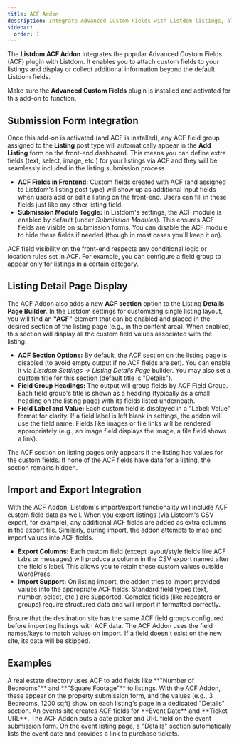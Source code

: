 ```yaml
---
title: ACF Addon
description: Integrate Advanced Custom Fields with Listdom listings, allowing custom fields to appear on submission forms and listing pages.
sidebar:
  order: 1
---
```



The **Listdom ACF Addon** integrates the popular Advanced Custom Fields (ACF) plugin with Listdom. It enables you to attach custom fields to your listings and display or collect additional information beyond the default Listdom fields. <Aside type="note">Make sure the **Advanced Custom Fields** plugin is installed and activated for this add-on to function.</Aside>

## Submission Form Integration

Once this add-on is activated (and ACF is installed), any ACF field group assigned to the **Listing** post type will automatically appear in the **Add Listing** form on the front-end dashboard. This means you can define extra fields (text, select, image, etc.) for your listings via ACF and they will be seamlessly included in the listing submission process.

- **ACF Fields in Frontend:** Custom fields created with ACF (and assigned to Listdom's listing post type) will show up as additional input fields when users add or edit a listing on the front-end. Users can fill in these fields just like any other listing field.  
- **Submission Module Toggle:** In Listdom's settings, the ACF module is enabled by default (under *Submission Modules*). This ensures ACF fields are visible on submission forms. You can disable the ACF module to hide these fields if needed (though in most cases you'll keep it on).

<Aside type="tip">ACF field visibility on the front-end respects any conditional logic or location rules set in ACF. For example, you can configure a field group to appear only for listings in a certain category.</Aside>

## Listing Detail Page Display

The ACF Addon also adds a new **ACF section** option to the Listing **Details Page Builder**. In the Listdom settings for customizing single listing layout, you will find an **"ACF"** element that can be enabled and placed in the desired section of the listing page (e.g., in the content area). When enabled, this section will display all the custom field values associated with the listing:

- **ACF Section Options:** By default, the ACF section on the listing page is disabled (to avoid empty output if no ACF fields are set). You can enable it via *Listdom Settings → Listing Details Page* builder. You may also set a custom title for this section (default title is "Details"). 
- **Field Group Headings:** The output will group fields by ACF Field Group. Each field group's title is shown as a heading (typically as a small heading on the listing page) with its fields listed underneath.
- **Field Label and Value:** Each custom field is displayed in a "Label: Value" format for clarity. If a field label is left blank in settings, the addon will use the field name. Fields like images or file links will be rendered appropriately (e.g., an image field displays the image, a file field shows a link).

<Aside type="note">The ACF section on listing pages only appears if the listing has values for the custom fields. If none of the ACF fields have data for a listing, the section remains hidden.</Aside>

## Import and Export Integration

With the ACF Addon, Listdom's import/export functionality will include ACF custom field data as well. When you export listings (via Listdom's CSV export, for example), any additional ACF fields are added as extra columns in the export file. Similarly, during import, the addon attempts to map and import values into ACF fields.

- **Export Columns:** Each custom field (except layout/style fields like ACF tabs or messages) will produce a column in the CSV export named after the field's label. This allows you to retain those custom values outside WordPress.
- **Import Support:** On listing import, the addon tries to import provided values into the appropriate ACF fields. Standard field types (text, number, select, etc.) are supported. Complex fields (like repeaters or groups) require structured data and will import if formatted correctly.

<Aside type="caution">Ensure that the destination site has the same ACF field groups configured before importing listings with ACF data. The ACF Addon uses the field names/keys to match values on import. If a field doesn't exist on the new site, its data will be skipped.</Aside>

## Examples

<CardGrid>
  <Card title="Real Estate Custom Fields">
    A real estate directory uses ACF to add fields like **"Number of Bedrooms"** and **"Square Footage"** to listings. With the ACF Addon, these appear on the property submission form, and the values (e.g., 3 Bedrooms, 1200 sqft) show on each listing's page in a dedicated "Details" section.
  </Card>
  <Card title="Event Listings with ACF">
    An events site creates ACF fields for **Event Date** and **Ticket URL**. The ACF Addon puts a date picker and URL field on the event submission form. On the event listing page, a "Details" section automatically lists the event date and provides a link to purchase tickets.
  </Card>
</CardGrid>
